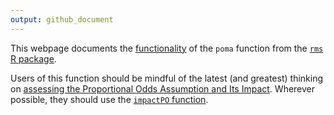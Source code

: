```yaml
---
output: github_document
---
```


<!-- README.md is generated from README.Rmd. Please edit that file -->


 
This webpage documents the [functionality](https://yhpua.github.io/poma/) of the `poma` function from the [`rms` R package](https://github.com/harrelfe/rms).  

Users of this function should be mindful of the latest (and greatest) thinking on [assessing the Proportional Odds Assumption and Its Impact](https://www.fharrell.com/post/impactpo/). Wherever possible, they should use the [`impactPO` function](https://www.rdocumentation.org/packages/rms/versions/6.3-0/topics/impactPO).







